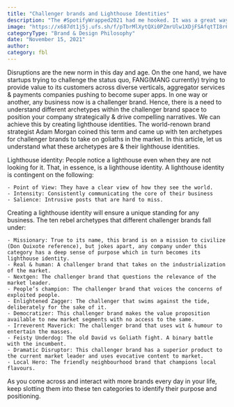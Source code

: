 ```yaml
---
title: "Challenger brands and Lighthouse Identities"
description: "The #SpotifyWrapped2021 had me hooked. It was a great way to take us on a nostalgic ride of the year."
image: "https://x687dt1j5j.ufs.sh/f/pTbrMlXytQXi0PZmrUlw1XDjFSAfqtTI8r6nlO93vEsMkUcz"
categoryType: "Brand & Design Philosophy"
date: "November 15, 2021"
author:
category: fbl
---
```


Disruptions are the new norm in this day and age. On the one hand, we have startups trying to challenge the status quo, FANG(MANG currently) trying to provide value to its customers across diverse verticals, aggregator services & payments companies pushing to become super apps. In one way or another, any business now is a challenger brand. Hence, there is a need to understand different archetypes within the challenger brand space to position your company strategically & drive compelling narratives. We can achieve this by creating lighthouse identities. The world-renown brand strategist Adam Morgan coined this term and came up with ten archetypes for challenger brands to take on goliaths in the market. In this article, let us understand what these archetypes are & their lighthouse identities.

Lighthouse identity: People notice a lighthouse even when they are not looking for it. That, in essence, is a lighthouse identity. A lighthouse identity is contingent on the following:

    - Point of View: They have a clear view of how they see the world.
    - Intensity: Consistently communicating the core of their business
    - Salience: Intrusive posts that are hard to miss.

Creating a lighthouse identity will ensure a unique standing for any business. The ten rebel archetypes that different challenger brands fall under:

    - Missionary: True to its name, this brand is on a mission to civilize (Don Quixote reference), but jokes apart, any company under this category has a deep sense of purpose which in turn becomes its lighthouse identity.
    - Real & human: A challenger brand that takes on the industrialization of the market.
    - Nextgen: The challenger brand that questions the relevance of the market leader.
    - People’s champion: The challenger brand that voices the concerns of exploited people.
    - Enlightened Zagger: The challenger that swims against the tide, deliberately for the sake of it.
    - Democratizer: This challenger brand makes the value proposition available to new market segments with no access to the same.
    - Irreverent Maverick: The challenger brand that uses wit & humour to entertain the masses.
    - Feisty Underdog: The old David vs Goliath fight. A binary battle with the incumbent.
    - Dramatic Disruptor: This challenger brand has a superior product to the current market leader and uses evocative content to market.
    - Local Hero: The friendly neighbourhood brand that champions local flavours.

As you come across and interact with more brands every day in your life, keep slotting them into these ten categories to identify their purpose and positioning.
